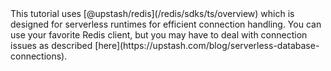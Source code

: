 <Note>
  This tutorial uses [@upstash/redis](/redis/sdks/ts/overview) which is
  designed for serverless runtimes for efficient connection handling. You can
  use your favorite Redis client, but you may have to deal with connection
  issues as described
  [here](https://upstash.com/blog/serverless-database-connections).
</Note>
